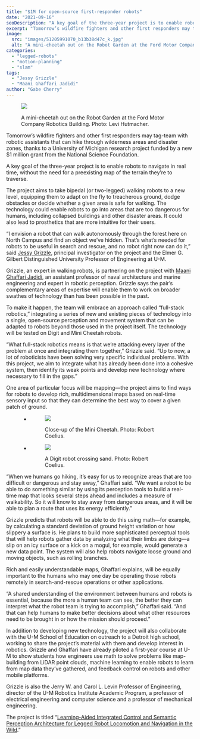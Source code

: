 ```yaml
---
title: "$1M for open-source first-responder robots"
date: "2021-09-16"
seoDescription: "A key goal of the three-year project is to enable robots to navigate in real time."
excerpt: "Tomorrow’s wildfire fighters and other first responders may tag-team with robotic assistants that can hike through wilderness areas and disaster zones, thanks to a University of Michigan research project."
image:
  src: "images/51205991070_b13b38d47c_k.jpg"
  alt: "A mini-cheetah out on the Robot Garden at the Ford Motor Company Robotics Building."
categories:
  - "legged-robots"
  - "motion-planning"
  - "slam"
tags:
  - "Jessy Grizzle"
  - "Maani Ghaffari Jadidi"
author: "Gabe Cherry"
---
```


<figure>

![](images/51043111382_b82f6945dc_k-1024x610.jpg)

<figcaption>

A mini-cheetah out on the Robot Garden at the Ford Motor Company Robotics Building. Photo: Levi Hutmacher.

</figcaption>

</figure>

Tomorrow’s wildfire fighters and other first responders may tag-team with robotic assistants that can hike through wilderness areas and disaster zones, thanks to a University of Michigan research project funded by a new $1 million grant from the National Science Foundation. 

A key goal of the three-year project is to enable robots to navigate in real time, without the need for a preexisting map of the terrain they’re to traverse.

The project aims to take bipedal (or two-legged) walking robots to a new level, equipping them to adapt on the fly to treacherous ground, dodge obstacles or decide whether a given area is safe for walking. The technology could enable robots to go into areas that are too dangerous for humans, including collapsed buildings and other disaster areas. It could also lead to prosthetics that are more intuitive for their users.



“I envision a robot that can walk autonomously through the forest here on North Campus and find an object we’ve hidden. That’s what’s needed for robots to be useful in search and rescue, and no robot right now can do it,” said [Jessy Grizzle](https://2024.robotics.umich.edu/profile/jessy-grizzle/), principal investigator on the project and the Elmer G. Gilbert Distinguished University Professor of Engineering at U-M.

Grizzle, an expert in walking robots, is partnering on the project with [Maani Ghaffari Jadidi](https://2024.robotics.umich.edu/profile/maani-ghaffari/), an assistant professor of naval architecture and marine engineering and expert in robotic perception. Grizzle says the pair’s complementary areas of expertise will enable them to work on broader swathes of technology than has been possible in the past.

To make it happen, the team will embrace an approach called “full-stack robotics,” integrating a series of new and existing pieces of technology into a single, open-source perception and movement system that can be adapted to robots beyond those used in the project itself. The technology will be tested on Digit and Mini Cheetah robots.

“What full-stack robotics means is that we’re attacking every layer of the problem at once and integrating them together,” Grizzle said. “Up to now, a lot of roboticists have been solving very specific individual problems. With this project, we aim to integrate what has already been done into a cohesive system, then identify its weak points and develop new technology where necessary to fill in the gaps.”

One area of particular focus will be mapping—the project aims to find ways for robots to develop rich, multidimensional maps based on real-time sensory input so that they can determine the best way to cover a given patch of ground.

<figure>

- <figure>
    
    ![](images/51205991070_b13b38d47c_k-2-1024x683.jpg)
    
    <figcaption>
    
    Close-up of the Mini Cheetah. Photo: Robert Coelius.
    
    </figcaption>
    
    </figure>
    
- <figure>
    
    ![](images/51205128583_1071dc0e7d_k-1-1024x748.jpg)
    
    <figcaption>
    
    A Digit robot crossing sand. Photo: Robert Coelius.
    
    </figcaption>
    
    </figure>
    



</figure>

“When we humans go hiking, it’s easy for us to recognize areas that are too difficult or dangerous and stay away,” Ghaffari said. “We want a robot to be able to do something similar by using its perception tools to build a real-time map that looks several steps ahead and includes a measure of walkability. So it will know to stay away from dangerous areas, and it will be able to plan a route that uses its energy efficiently.”

Grizzle predicts that robots will be able to do this using math—for example, by calculating a standard deviation of ground height variation or how slippery a surface is. He plans to build more sophisticated perceptual tools that will help robots gather data by analyzing what their limbs are doing—a slip on an icy surface or a kick on a mogul, for example, would generate a new data point. The system will also help robots navigate loose ground and moving objects, such as rolling branches.

Rich and easily understandable maps, Ghaffari explains, will be equally important to the humans who may one day be operating those robots remotely in search-and-rescue operations or other applications.

“A shared understanding of the environment between humans and robots is essential, because the more a human team can see, the better they can interpret what the robot team is trying to accomplish,” Ghaffari said. “And that can help humans to make better decisions about what other resources need to be brought in or how the mission should proceed.”

In addition to developing new technology, the project will also collaborate with the U-M School of Education on outreach to a Detroit high school, working to share the project’s material with them and develop interest in robotics. Grizzle and Ghaffari have already piloted a first-year course at U-M to show students how engineers use math to solve problems like map-building from LiDAR point clouds, machine learning to enable robots to learn from map data they’ve gathered, and feedback control on robots and other mobile platforms.

Grizzle is also the Jerry W. and Carol L. Levin Professor of Engineering, director of the U-M Robotics Institute Academic Program, a professor of electrical engineering and computer science and a professor of mechanical engineering.

The project is titled “[Learning-Aided Integrated Control and Semantic Perception Architecture for Legged Robot Locomotion and Navigation in the Wild](https://www.nsf.gov/awardsearch/showAward?AWD_ID=2118818&HistoricalAwards=false).”
